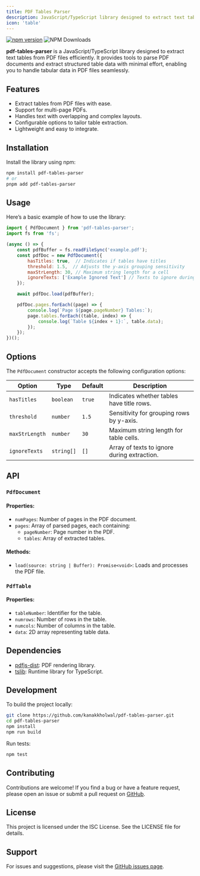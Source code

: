 ```yaml
---
title: PDF Tables Parser
description: JavaScript/TypeScript library designed to extract text tables from PDF files efficiently
icon: 'table'
---
```

[![npm version](https://badge.fury.io/js/pdf-tables-parser.svg)](https://www.npmjs.com/package/pdf-tables-parser)
![NPM Downloads](https://img.shields.io/npm/dy/pdf-tables-parser)

**pdf-tables-parser** is a JavaScript/TypeScript library designed to extract text tables from PDF files efficiently. It provides tools to parse PDF documents and extract structured table data with minimal effort, enabling you to handle tabular data in PDF files seamlessly.

## Features

- Extract tables from PDF files with ease.
- Support for multi-page PDFs.
- Handles text with overlapping and complex layouts.
- Configurable options to tailor table extraction.
- Lightweight and easy to integrate.

## Installation

Install the library using npm:

```bash
npm install pdf-tables-parser
# or
pnpm add pdf-tables-parser
```

## Usage

Here’s a basic example of how to use the library:

```javascript
import { PdfDocument } from 'pdf-tables-parser';
import fs from 'fs';

(async () => {
    const pdfBuffer = fs.readFileSync('example.pdf');
    const pdfDoc = new PdfDocument({
        hasTitles: true,  // Indicates if tables have titles
        threshold: 1.5,  // Adjusts the y-axis grouping sensitivity
        maxStrLength: 30, // Maximum string length for a cell
        ignoreTexts: ['Example Ignored Text'] // Texts to ignore during extraction
    });

    await pdfDoc.load(pdfBuffer);

    pdfDoc.pages.forEach((page) => {
        console.log(`Page ${page.pageNumber} Tables:`);
        page.tables.forEach((table, index) => {
            console.log(`Table ${index + 1}:`, table.data);
        });
    });
})();
```

## Options

The `PdfDocument` constructor accepts the following configuration options:

| Option          | Type      | Default       | Description                                  |
|-----------------|-----------|---------------|----------------------------------------------|
| `hasTitles`     | `boolean` | `true`        | Indicates whether tables have title rows.   |
| `threshold`     | `number`  | `1.5`         | Sensitivity for grouping rows by y-axis.    |
| `maxStrLength`  | `number`  | `30`          | Maximum string length for table cells.      |
| `ignoreTexts`   | `string[]`| `[]`          | Array of texts to ignore during extraction. |

## API

### `PdfDocument`

#### Properties:
- `numPages`: Number of pages in the PDF document.
- `pages`: Array of parsed pages, each containing:
  - `pageNumber`: Page number in the PDF.
  - `tables`: Array of extracted tables.

#### Methods:
- `load(source: string | Buffer): Promise<void>`: Loads and processes the PDF file.

### `PdfTable`

#### Properties:
- `tableNumber`: Identifier for the table.
- `numrows`: Number of rows in the table.
- `numcols`: Number of columns in the table.
- `data`: 2D array representing table data.

## Dependencies

- [pdfjs-dist](https://www.npmjs.com/package/pdfjs-dist): PDF rendering library.
- [tslib](https://www.npmjs.com/package/tslib): Runtime library for TypeScript.

## Development

To build the project locally:

```bash
git clone https://github.com/kanakkholwal/pdf-tables-parser.git
cd pdf-tables-parser
npm install
npm run build
```

Run tests:

```bash
npm test
```

## Contributing

Contributions are welcome! If you find a bug or have a feature request, please open an issue or submit a pull request on [GitHub](https://github.com/kanakkholwal/pdf-tables-parser).

## License

This project is licensed under the ISC License. See the LICENSE file for details.

## Support

For issues and suggestions, please visit the [GitHub issues page](https://github.com/kanakkholwal/pdf-tables-parser/issues).
